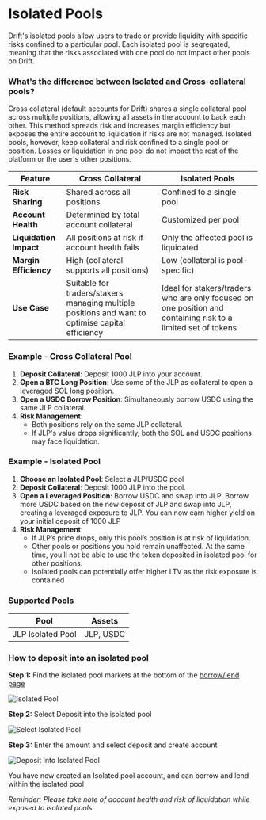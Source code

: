 
# Isolated Pools

Drift's isolated pools allow users to trade or provide liquidity with specific risks confined to a particular pool. Each isolated pool is segregated, meaning that the risks associated with one pool do not impact other pools on Drift.

### What's the difference between Isolated and Cross-collateral pools?

Cross collateral (default accounts for Drift) shares a single collateral pool across multiple positions, allowing all assets in the account to back each other. This method spreads risk and increases margin efficiency but exposes the entire account to liquidation if risks are not managed. Isolated pools, however, keep collateral and risk confined to a single pool or position. Losses or liquidation in one pool do not impact the rest of the platform or the user's other positions.

| **Feature** | **Cross Collateral** | **Isolated Pools** |
| --- | --- | --- |
| **Risk Sharing** | Shared across all positions | Confined to a single pool |
| **Account Health** | Determined by total account collateral | Customized per pool |
| **Liquidation Impact** | All positions at risk if account health fails | Only the affected pool is liquidated |
| **Margin Efficiency** | High (collateral supports all positions) | Low (collateral is pool-specific) |
| **Use Case** | Suitable for traders/stakers managing multiple positions and want to optimise capital efficiency | Ideal for stakers/traders who are only focused on one position and containing risk to a limited set of tokens |

### Example - Cross Collateral Pool

1. **Deposit Collateral**: Deposit 1000 JLP into your account.
2. **Open a BTC Long Position**: Use some of the JLP as collateral to open a leveraged SOL long position.
3. **Open a USDC Borrow Position**: Simultaneously borrow USDC using the same JLP collateral.
4. **Risk Management**:
    - Both positions rely on the same JLP collateral.
    - If JLP's value drops significantly, both the SOL and USDC positions may face liquidation.

### Example - Isolated Pool

1. **Choose an Isolated Pool**: Select a JLP/USDC pool 
2. **Deposit Collateral**: Deposit 1000 JLP into the pool.
3. **Open a Leveraged Position**: Borrow USDC and swap into JLP. Borrow more USDC based on the new deposit of JLP and swap into JLP, creating a leveraged exposure to JLP. You can now earn higher yield on your initial deposit of 1000 JLP
4. **Risk Management**:
    - If JLP’s price drops, only this pool’s position is at risk of liquidation.
    - Other pools or positions you hold remain unaffected. At the same time, you’ll not be able to use the token deposited in isolated pool for other positions.
    - Isolated pools can potentially offer higher LTV as the risk exposure is contained

### Supported Pools

| **Pool** | **Assets** |
| --- | --- |
| JLP Isolated Pool | JLP, USDC |

### How to deposit into an isolated pool

**Step 1:** Find the isolated pool markets at the bottom of the [borrow/lend page](https://app.drift.trade/earn/borrow-lend)

![Isolated Pool](public/assets/isolated-pool.png)

**Step 2:** Select Deposit into the isolated pool

![Select Isolated Pool](public/assets/isolated-pool-select.png)

**Step 3:** Enter the amount and select deposit and create account

![Deposit Into Isolated Pool](public/assets/deposit-isolated-pool.png)

You have now created an Isolated pool account, and can borrow and lend within the isolated pool

*Reminder: Please take note of account health and risk of liquidation while exposed to isolated pools*

